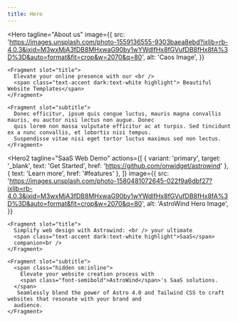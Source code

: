 ```yaml
---
title: Hero
---
```


<HeroText
  tagline="Pricing"
  title="Stellar Pricing for Every Journey"
  subtitle="Choose the perfect plan that aligns with your cosmic goals."
/>

<Hero
    tagline="About us"
    image={{
      src: 'https://images.unsplash.com/photo-1559136555-9303baea8ebd?ixlib=rb-4.0.3&ixid=M3wxMjA3fDB8MHxwaG90by1wYWdlfHx8fGVufDB8fHx8fA%3D%3D&auto=format&fit=crop&w=2070&q=80',
      alt: 'Caos Image',
    }}
  >
    <Fragment slot="title">
      Elevate your online presence with our <br />
      <span class="text-accent dark:text-white highlight"> Beautiful Website Templates</span>
    </Fragment>

    <Fragment slot="subtitle">
      Donec efficitur, ipsum quis congue luctus, mauris magna convallis mauris, eu auctor nisi lectus non augue. Donec
      quis lorem non massa vulputate efficitur ac at turpis. Sed tincidunt ex a nunc convallis, et lobortis nisi tempus.
      Suspendisse vitae nisi eget tortor luctus maximus sed non lectus.
    </Fragment>

</Hero>

<Hero2
    tagline="SaaS Web Demo"
    actions={[
      { variant: 'primary', target: '_blank', text: 'Get Started', href: 'https://github.com/onwidget/astrowind' },
      { text: 'Learn more', href: '#features' },
    ]}
    image={{
      src: 'https://images.unsplash.com/photo-1580481072645-022f9a6dbf27?ixlib=rb-4.0.3&ixid=M3wxMjA3fDB8MHxwaG90by1wYWdlfHx8fGVufDB8fHx8fA%3D%3D&auto=format&fit=crop&w=2070&q=80',
      alt: 'AstroWind Hero Image',
    }}
  >
    <Fragment slot="title">
      Simplify web design with Astrowind: <br /> your ultimate 
	  <span class="text-accent dark:text-white highlight">SaaS</span> 
	  companion<br />
    </Fragment>

    <Fragment slot="subtitle">
      <span class="hidden sm:inline">
        Elevate your website creation process with
    	<span class="font-semibold">AstroWind</span>'s SaaS solutions.
      </span>
       Seamlessly blend the power of Astro 4.0 and Tailwind CSS to craft websites that resonate with your brand and
      audience.
    </Fragment>

  </Hero2>
